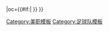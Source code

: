 {{fb team |t=費城聯 |tan=費城聯 |tc=USA |abb={{#if:{{{abb|}}}|PHL}}|oc={{#if:{{{oc|}}}|{{{oc}}} }} }}<!--
--><noinclude>[[Category:美职模板]][[Category:足球队模板]]</noinclude>